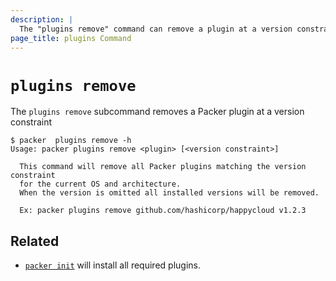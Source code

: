 ```yaml
---
description: |
  The "plugins remove" command can remove a plugin at a version constraint.
page_title: plugins Command
---
```


# `plugins remove`

The `plugins remove` subcommand removes a Packer plugin at a version constraint

```shell-session
$ packer  plugins remove -h
Usage: packer plugins remove <plugin> [<version constraint>]

  This command will remove all Packer plugins matching the version constraint
  for the current OS and architecture.
  When the version is omitted all installed versions will be removed.

  Ex: packer plugins remove github.com/hashicorp/happycloud v1.2.3
```

## Related

- [`packer init`](/docs/commands/init) will install all required plugins.
